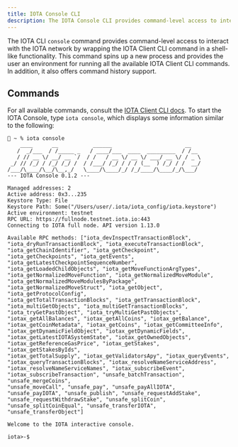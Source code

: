 ```yaml
---
title: IOTA Console CLI
description: The IOTA Console CLI provides command-level access to interact with the IOTA network by wrapping the IOTA Client CLI command.
---
```



The IOTA CLI `console` command provides command-level access to interact with the IOTA network by wrapping the IOTA Client CLI command in a shell-like functionality. This command spins up a new process and provides the user an environment for running all the available IOTA Client CLI commands. In addition, it also offers command history support.

<CliCheckInstall />

## Commands

For all available commands, consult the [IOTA Client CLI docs](./client.mdx). To start the IOTA Console, type `iota console`, which displays some information similar to the following: 

```shell
🚀 ~ % iota console
    ____      __           ______                       __   
   /  _/___  / /_____ _   / ____/___  ____  _________  / /__ 
   / // __ \/ __/ __ `/  / /   / __ \/ __ \/ ___/ __ \/ / _ \
 _/ // /_/ / /_/ /_/ /  / /___/ /_/ / / / (__  ) /_/ / /  __/
/___/\____/\__/\__,_/   \____/\____/_/ /_/____/\____/_/\___/ 
--- IOTA Console 0.1.2 ---

Managed addresses: 2
Active address: 0x3...235
Keystore Type: File
Keystore Path: Some("/Users/user/.iota/iota_config/iota.keystore")
Active environment: testnet
RPC URL: https://fullnode.testnet.iota.io:443
Connecting to IOTA full node. API version 1.13.0

Available RPC methods: ["iota_devInspectTransactionBlock", "iota_dryRunTransactionBlock", "iota_executeTransactionBlock", 
"iota_getChainIdentifier", "iota_getCheckpoint", "iota_getCheckpoints", "iota_getEvents", "iota_getLatestCheckpointSequenceNumber", 
"iota_getLoadedChildObjects", "iota_getMoveFunctionArgTypes", "iota_getNormalizedMoveFunction", "iota_getNormalizedMoveModule", 
"iota_getNormalizedMoveModulesByPackage", "iota_getNormalizedMoveStruct", "iota_getObject", "iota_getProtocolConfig", 
"iota_getTotalTransactionBlocks", "iota_getTransactionBlock", "iota_multiGetObjects", "iota_multiGetTransactionBlocks", 
"iota_tryGetPastObject", "iota_tryMultiGetPastObjects", "iotax_getAllBalances", "iotax_getAllCoins", "iotax_getBalance", 
"iotax_getCoinMetadata", "iotax_getCoins", "iotax_getCommitteeInfo", "iotax_getDynamicFieldObject", "iotax_getDynamicFields", 
"iotax_getLatestIOTASystemState", "iotax_getOwnedObjects", "iotax_getReferenceGasPrice", "iotax_getStakes", "iotax_getStakesByIds", 
"iotax_getTotalSupply", "iotax_getValidatorsApy", "iotax_queryEvents", "iotax_queryTransactionBlocks", "iotax_resolveNameServiceAddress", 
"iotax_resolveNameServiceNames", "iotax_subscribeEvent", "iotax_subscribeTransaction", "unsafe_batchTransaction", "unsafe_mergeCoins", 
"unsafe_moveCall", "unsafe_pay", "unsafe_payAllIOTA", "unsafe_payIOTA", "unsafe_publish", "unsafe_requestAddStake", 
"unsafe_requestWithdrawStake", "unsafe_splitCoin", "unsafe_splitCoinEqual", "unsafe_transferIOTA", "unsafe_transferObject"]

Welcome to the IOTA interactive console.

iota>-$

```
